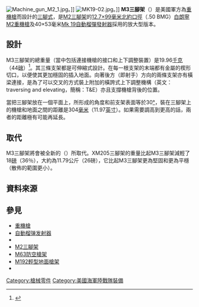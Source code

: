 {{noteTA
|G1=Military
|G2=Firearms
|G3=長度單位
}}
[[File:Machine_gun_M2_1.jpg|thumb]]。]]
[[File:MK19-02.jpg|thumb]]。]]
'''M3三腳架'''（{{Lang-en|M3 Tripod}}）是美國軍方為[[重機槍|重機槍]]而設計的[[三腳架|三腳式]]{{Link-en|槍架|Weapon mount}}，是[[M2三腳架|M2三腳架]]的[[12.7×99_NATO|12.7×99毫米]][[北大西洋公约组织|北約]][[口徑|口徑]]（.50 BMG）[[白朗寧M2重機槍|白朗寧M2重機槍]]及40×53毫米[[Mk_19自動榴彈發射器|Mk 19自動榴彈發射器]]採用的放大型版本。

== 設計 ==
M3三腳架的總重量（當中包括連接機槍的接口和上下調整裝置）是19.96[[千克|千克]]（44[[磅|磅]]）<ref>{{Cite web |url=http://www.fas.org/man/dod-101/sys/land/m2-50cal.htm |title=存档副本 |accessdate=2010-07-08 |archive-date=2012-05-06 |archive-url=https://web.archive.org/web/20120506003407/http://www.fas.org/man/dod-101/sys/land/m2-50cal.htm |dead-url=no }}</ref>。其三條支架都是可伸縮式設計。在每一根支架的末端都有金屬的楔形切口，以便使其更加穩固的插入地面。向著後方（即射手）方向的兩條支架亦有橫梁連接，是為了可以交叉的方式裝上附加的橫誇式上下調整機構（英文：traversing and elevating，簡稱：T&E）亦且支撐機槍背後的位置。

當把三腳架放在一個平面上，所形成的角度和前支架表面等於30[[度_(角)|°]]，裝在三腳架上的機槍和地面之間的距離是304[[毫米|毫米]]（11.97[[英寸|英寸]]）。如果需要調高到更高的話，兩者的距離極有可能再延長。

== 取代 ==
M3三腳架將會被全新的{{Link-en|XM205三腳架|M205 tripod}}（{{Lang-en|XM205 Tripod}}）所取代。XM205三腳架的重量比起M3三腳架減輕了18[[磅|磅]]（36％），大約為11.79公斤（26磅），它比起M3三腳架更為堅固和更為平穩（散佈的範圍更小）。

== 資料來源 ==
<div class="references-small">
<references />
</div>

== 參見 ==
* [[重機槍|重機槍]]
* [[榴彈發射器#全自動型榴弹发射器|自動榴弹发射器]]
* {{Link-en|槍架|Weapon mount}}
* [[M2三腳架|M2三腳架]]
* [[M63防空槍架|M63防空槍架]]
* [[M192輕型地面槍架|M192輕型地面槍架]]
* {{Link-en|M205三腳架|205 tripod}}

[[Category:槍械零件|Category:槍械零件]]
[[Category:美國海軍陸戰隊裝備|Category:美國海軍陸戰隊裝備]]